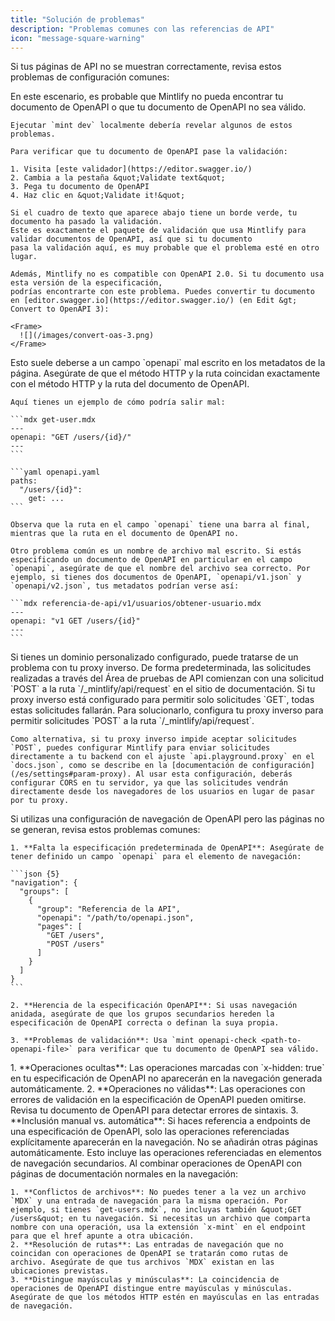 ```yaml
---
title: "Solución de problemas"
description: "Problemas comunes con las referencias de API"
icon: "message-square-warning"
---
```


Si tus páginas de API no se muestran correctamente, revisa estos problemas de configuración comunes:

<AccordionGroup>
  <Accordion title="Todas mis páginas de OpenAPI aparecen completamente en blanco">
    En este escenario, es probable que Mintlify no pueda encontrar tu documento de OpenAPI o que tu documento de OpenAPI no sea válido.

    Ejecutar `mint dev` localmente debería revelar algunos de estos problemas.

    Para verificar que tu documento de OpenAPI pase la validación:

    1. Visita [este validador](https://editor.swagger.io/)
    2. Cambia a la pestaña &quot;Validate text&quot;
    3. Pega tu documento de OpenAPI
    4. Haz clic en &quot;Validate it!&quot;

    Si el cuadro de texto que aparece abajo tiene un borde verde, tu documento ha pasado la validación.
    Este es exactamente el paquete de validación que usa Mintlify para validar documentos de OpenAPI, así que si tu documento
    pasa la validación aquí, es muy probable que el problema esté en otro lugar.

    Además, Mintlify no es compatible con OpenAPI 2.0. Si tu documento usa esta versión de la especificación,
    podrías encontrarte con este problema. Puedes convertir tu documento en [editor.swagger.io](https://editor.swagger.io/) (en Edit &gt; Convert to OpenAPI 3):

    <Frame>
      ![](/images/convert-oas-3.png)
    </Frame>
  </Accordion>

  <Accordion title="Una de mis páginas de OpenAPI está completamente en blanco">
    Esto suele deberse a un campo `openapi` mal escrito en los metadatos de la página. Asegúrate de que el método HTTP y la ruta coincidan exactamente con el método HTTP y la ruta del documento de OpenAPI.

    Aquí tienes un ejemplo de cómo podría salir mal:

    ```mdx get-user.mdx
    ---
    openapi: "GET /users/{id}/"
    ---
    ```

    ```yaml openapi.yaml
    paths:
      "/users/{id}":
        get: ...
    ```

    Observa que la ruta en el campo `openapi` tiene una barra al final, mientras que la ruta en el documento de OpenAPI no.

    Otro problema común es un nombre de archivo mal escrito. Si estás especificando un documento de OpenAPI en particular en el campo `openapi`, asegúrate de que el nombre del archivo sea correcto. Por ejemplo, si tienes dos documentos de OpenAPI, `openapi/v1.json` y `openapi/v2.json`, tus metadatos podrían verse así:

    ```mdx referencia-de-api/v1/usuarios/obtener-usuario.mdx
    ---
    openapi: "v1 GET /users/{id}"
    ---
    ```
  </Accordion>

  <Accordion title="Las solicitudes desde el Área de pruebas de API no funcionan">
    Si tienes un dominio personalizado configurado, puede tratarse de un problema con tu proxy inverso. De forma predeterminada, las solicitudes realizadas a través del Área de pruebas de API comienzan con una solicitud `POST` a la ruta `/_mintlify/api/request` en el sitio de documentación. Si tu proxy inverso está configurado para permitir solo solicitudes `GET`, todas estas solicitudes fallarán. Para solucionarlo, configura tu proxy inverso para permitir solicitudes `POST` a la ruta `/_mintlify/api/request`.

    Como alternativa, si tu proxy inverso impide aceptar solicitudes `POST`, puedes configurar Mintlify para enviar solicitudes directamente a tu backend con el ajuste `api.playground.proxy` en el `docs.json`, como se describe en la [documentación de configuración](/es/settings#param-proxy). Al usar esta configuración, deberás configurar CORS en tu servidor, ya que las solicitudes vendrán directamente desde los navegadores de los usuarios en lugar de pasar por tu proxy.
  </Accordion>

  <Accordion title="Las entradas de navegación de OpenAPI no están generando páginas">
    Si utilizas una configuración de navegación de OpenAPI pero las páginas no se generan, revisa estos problemas comunes:

    1. **Falta la especificación predeterminada de OpenAPI**: Asegúrate de tener definido un campo `openapi` para el elemento de navegación:

    ```json {5}
    "navigation": {
      "groups": [
        {
          "group": "Referencia de la API",
          "openapi": "/path/to/openapi.json",
          "pages": [
            "GET /users",
            "POST /users"
          ]
        }
      ]
    }
    ```

    2. **Herencia de la especificación OpenAPI**: Si usas navegación anidada, asegúrate de que los grupos secundarios hereden la especificación de OpenAPI correcta o definan la suya propia.

    3. **Problemas de validación**: Usa `mint openapi-check <path-to-openapi-file>` para verificar que tu documento de OpenAPI sea válido.
  </Accordion>

  <Accordion title="Algunas operaciones de OpenAPI aparecen en la navegación, pero otras no">
    1. **Operaciones ocultas**: Las operaciones marcadas con `x-hidden: true` en tu especificación de OpenAPI no aparecerán en la navegación generada automáticamente.
    2. **Operaciones no válidas**: Las operaciones con errores de validación en la especificación de OpenAPI pueden omitirse. Revisa tu documento de OpenAPI para detectar errores de sintaxis.
    3. **Inclusión manual vs. automática**: Si haces referencia a endpoints de una especificación de OpenAPI, solo las operaciones referenciadas explícitamente aparecerán en la navegación. No se añadirán otras páginas automáticamente. Esto incluye las operaciones referenciadas en elementos de navegación secundarios.
  </Accordion>

  <Accordion title="La navegación mixta (páginas de OpenAPI y MDX) no funciona correctamente">
    Al combinar operaciones de OpenAPI con páginas de documentación normales en la navegación:

    1. **Conflictos de archivos**: No puedes tener a la vez un archivo `MDX` y una entrada de navegación para la misma operación. Por ejemplo, si tienes `get-users.mdx`, no incluyas también &quot;GET /users&quot; en tu navegación. Si necesitas un archivo que comparta nombre con una operación, usa la extensión `x-mint` en el endpoint para que el href apunte a otra ubicación.
    2. **Resolución de rutas**: Las entradas de navegación que no coincidan con operaciones de OpenAPI se tratarán como rutas de archivo. Asegúrate de que tus archivos `MDX` existan en las ubicaciones previstas.
    3. **Distingue mayúsculas y minúsculas**: La coincidencia de operaciones de OpenAPI distingue entre mayúsculas y minúsculas. Asegúrate de que los métodos HTTP estén en mayúsculas en las entradas de navegación.
  </Accordion>
</AccordionGroup>